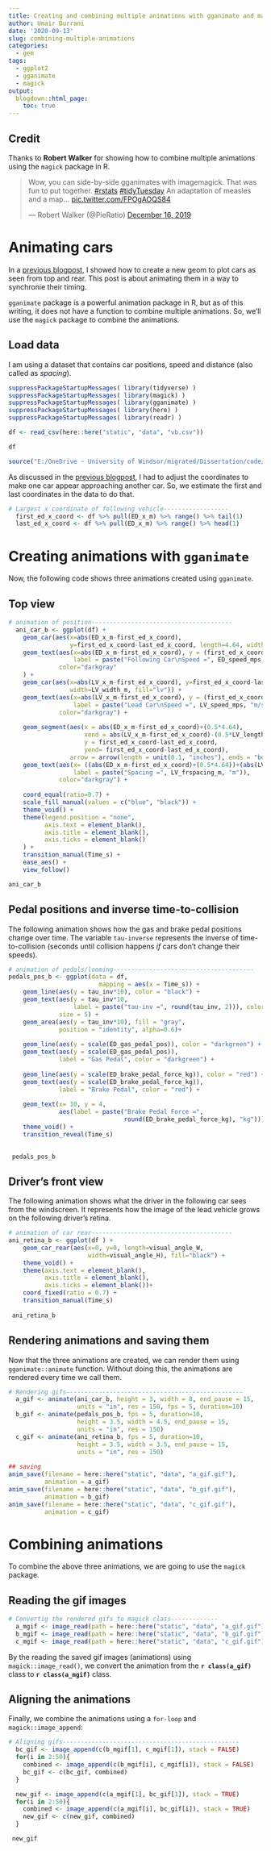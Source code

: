 ```yaml
---
title: Creating and combining multiple animations with gganimate and magick
author: Umair Durrani
date: '2020-09-13'
slug: combining-multiple-animations
categories:
  - gem
tags:
  - ggplot2
  - gganimate
  - magick
output:
  blogdown::html_page:
    toc: true
---
```


## Credit

Thanks to **Robert Walker** for showing how to combine multiple animations using the `magick` package in R.  

<blockquote class="twitter-tweet"><p lang="en" dir="ltr">Wow, you can side-by-side gganimates with imagemagick. That was fun to put together. <a href="https://twitter.com/hashtag/rstats?src=hash&amp;ref_src=twsrc%5Etfw">#rstats</a> <a href="https://twitter.com/hashtag/tidyTuesday?src=hash&amp;ref_src=twsrc%5Etfw">#tidyTuesday</a> An adaptation of measles and a map... <a href="https://t.co/FPOgAOQS84">pic.twitter.com/FPOgAOQS84</a></p>&mdash; Robert Walker (@PieRatio) <a href="https://twitter.com/PieRatio/status/1206508341750456320?ref_src=twsrc%5Etfw">December 16, 2019</a></blockquote> <script async src="https://platform.twitter.com/widgets.js" charset="utf-8"></script>
  


# Animating cars

In a [previous blogpost](https://rgems.netlify.app/post/2020/09/07/creating-your-own-geom-in-ggplot2/), I showed how to create a new geom to plot cars as seen from top and rear. This post is about animating them in a way to synchronie their timing.  

`gganimate` package is a powerful animation package in R, but as of this writing, it does not have a function to combine multiple animations. So, we'll use the `magick` package to combine the animations.

## Load data

I am using a dataset that contains car positions, speed and distance (also called as *spacing*).  

```r
suppressPackageStartupMessages( library(tidyverse) )
suppressPackageStartupMessages( library(magick) )
suppressPackageStartupMessages( library(gganimate) )
suppressPackageStartupMessages( library(here) )
suppressPackageStartupMessages( library(readr) )

df <- read_csv(here::here("static", "data", "vb.csv"))

df
```



```r
source("E:/OneDrive - University of Windsor/migrated/Dissertation/code/raw_code/creating_car_truck_geoms.R")
```

As discussed in the [previous blogpost](https://rgems.netlify.app/post/2020/09/07/creating-your-own-geom-in-ggplot2/), I had to adjust the coordinates to make one car appear approaching another car. So, we estimate the first and last coordinates in the data to do that.  


```r
# Largest x coordinate of following vehicle------------------
  first_ed_x_coord <- df %>% pull(ED_x_m) %>% range() %>% tail(1)
  last_ed_x_coord <- df %>% pull(ED_x_m) %>% range() %>% head(1)
```


# Creating animations with `gganimate`

Now, the following code shows three animations created using `gganimate`.  

## Top view

```r
# animation of position---------------------------------------
  ani_car_b <- ggplot(df) +
    geom_car(aes(x=abs(ED_x_m-first_ed_x_coord), 
                 y=first_ed_x_coord-last_ed_x_coord, length=4.64, width=2.078, fill="ed")) +
    geom_text(aes(x=abs(ED_x_m-first_ed_x_coord), y = (first_ed_x_coord-last_ed_x_coord)+3,
                  label = paste("Following Car\nSpeed =", ED_speed_mps, "m/s")),
              color="darkgray"
    ) +
    geom_car(aes(x=abs(LV_x_m-first_ed_x_coord), y=first_ed_x_coord-last_ed_x_coord, length=LV_length_m,
                 width=LV_width_m, fill="lv")) +
    geom_text(aes(x=abs(LV_x_m-first_ed_x_coord), y = (first_ed_x_coord-last_ed_x_coord)+3, 
                  label = paste("Lead Car\nSpeed =", LV_speed_mps, "m/s")),
              color="darkgray") +
    
    geom_segment(aes(x = abs(ED_x_m-first_ed_x_coord)+(0.5*4.64),
                     xend = abs(LV_x_m-first_ed_x_coord)-(0.5*LV_length_m),
                     y = first_ed_x_coord-last_ed_x_coord,
                     yend= first_ed_x_coord-last_ed_x_coord), 
                 arrow = arrow(length = unit(0.1, "inches"), ends = "both")) +
    geom_text(aes(x= ((abs(ED_x_m-first_ed_x_coord)+(0.5*4.64))+(abs(LV_x_m-first_ed_x_coord)-(0.5*LV_length_m)))/2, y = (first_ed_x_coord-last_ed_x_coord)+3.5, 
                  label = paste("Spacing =", LV_frspacing_m, "m")),
              color="darkgray") +
    
    coord_equal(ratio=0.7) +
    scale_fill_manual(values = c("blue", "black")) +
    theme_void() +
    theme(legend.position = "none",
          axis.text = element_blank(),
          axis.title = element_blank(),
          axis.ticks = element_blank()
    ) +
    transition_manual(Time_s) +
    ease_aes() +
    view_follow()

ani_car_b
```

## Pedal positions and inverse time-to-collision

The following animation shows how the gas and brake pedal positions change over time. The variable `tau-inverse` represents the inverse of time-to-collision (seconds until collision happens *if* cars don't change their speeds).  


```r
# animation of pedals/looming---------------------------------------
pedals_pos_b <- ggplot(data = df,
                         mapping = aes(x = Time_s)) +
    geom_line(aes(y = tau_inv*10), color = "black") +
    geom_text(aes(y = tau_inv*10,
                  label = paste("tau-inv =", round(tau_inv, 2))), color = "black",
              size = 5) +
    geom_area(aes(y = tau_inv*10), fill = "gray",
              position = "identity", alpha=0.6)+
    
    geom_line(aes(y = scale(ED_gas_pedal_pos)), color = "darkgreen") +
    geom_text(aes(y = scale(ED_gas_pedal_pos)),
              label = "Gas Pedal", color = "darkgreen") +
    
    geom_line(aes(y = scale(ED_brake_pedal_force_kg)), color = "red") +
    geom_text(aes(y = scale(ED_brake_pedal_force_kg)),
              label = "Brake Pedal", color = "red") +
    
    geom_text(x= 10, y = 4, 
              aes(label = paste("Brake Pedal Force =", 
                                round(ED_brake_pedal_force_kg), "kg"))) +
    theme_void() +
    transition_reveal(Time_s)
  

 pedals_pos_b
```


## Driver's front view

The following animation shows what the driver in the following car sees from the windscreen. It represents how the image of the lead vehicle grows on the following driver's retina.  

```r
# animation of car rear---------------------------------------
ani_retina_b <- ggplot(df ) +
    geom_car_rear(aes(x=0, y=0, length=visual_angle_W,
                      width=visual_angle_H), fill="black") +
    theme_void() +
    theme(axis.text = element_blank(),
          axis.title = element_blank(),
          axis.ticks = element_blank())+
    coord_fixed(ratio = 0.7) +
    transition_manual(Time_s) 
  
 ani_retina_b
```


## Rendering animations and saving them

Now that the three animations are created, we can render them using `gganimate::animate` function. Without doing this, the animations are rendered every time we call them.

```r
# Rendering gifs-------------------------------------------------
  a_gif <- animate(ani_car_b, height = 3, width = 8, end_pause = 15,
                   units = "in", res = 150, fps = 5, duration=10)
  b_gif <- animate(pedals_pos_b, fps = 5, duration=10,
                   height = 3.5, width = 4.5, end_pause = 15,
                   units = "in", res = 150)
  c_gif <- animate(ani_retina_b, fps = 5, duration=10,
                   height = 3.5, width = 3.5, end_pause = 15,
                   units = "in", res = 150)
  
## saving  
anim_save(filename = here::here("static", "data", "a_gif.gif"),
          animation = a_gif)
anim_save(filename = here::here("static", "data", "b_gif.gif"),
          animation = b_gif)
anim_save(filename = here::here("static", "data", "c_gif.gif"),
          animation = c_gif)
```


# Combining animations

To combine the above three animations, we are going to use the `magick` package.   

## Reading the gif images

```r
# Convertig the rendered gifs to magick class-------------
  a_mgif <- image_read(path = here::here("static", "data", "a_gif.gif"))
  b_mgif <- image_read(path = here::here("static", "data", "b_gif.gif"))
  c_mgif <- image_read(path = here::here("static", "data", "c_gif.gif"))
```

By the reading the saved gif images (animations) using `magick::image_read()`, we convert the animation from the **`r class(a_gif)`** class to **`r class(a_mgif)`** class.


## Aligning the animations

Finally, we combine the animations using a `for-loop` and `magick::image_append`:  

```r
# Aligning gifs-------------------------------------------------
  bc_gif <- image_append(c(b_mgif[1], c_mgif[1]), stack = FALSE)
  for(i in 2:50){
    combined <- image_append(c(b_mgif[i], c_mgif[i]), stack = FALSE)
    bc_gif <- c(bc_gif, combined)
  }

  new_gif <- image_append(c(a_mgif[1], bc_gif[1]), stack = TRUE)
  for(i in 2:50){
    combined <- image_append(c(a_mgif[i], bc_gif[i]), stack = TRUE)
    new_gif <- c(new_gif, combined)
  }

 new_gif
  
```

